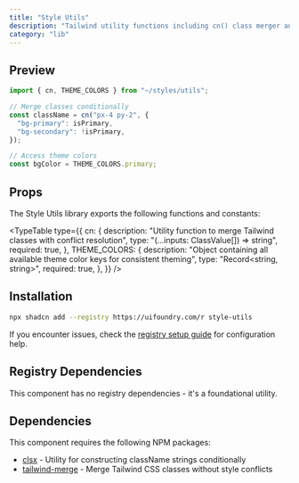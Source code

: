 ```yaml
---
title: "Style Utils"
description: "Tailwind utility functions including cn() class merger and theme color constants"
category: "lib"
---
```


## Preview

```typescript
import { cn, THEME_COLORS } from "~/styles/utils";

// Merge classes conditionally
const className = cn("px-4 py-2", {
  "bg-primary": isPrimary,
  "bg-secondary": !isPrimary,
});

// Access theme colors
const bgColor = THEME_COLORS.primary;
```

## Props

The Style Utils library exports the following functions and constants:

<TypeTable
  type={{
    cn: {
      description:
        "Utility function to merge Tailwind classes with conflict resolution",
      type: "(...inputs: ClassValue[]) => string",
      required: true,
    },
    THEME_COLORS: {
      description:
        "Object containing all available theme color keys for consistent theming",
      type: "Record<string, string>",
      required: true,
    },
  }}
/>

## Installation

```bash
npx shadcn add --registry https://uifoundry.com/r style-utils
```

If you encounter issues, check the [registry setup guide](/docs/guides/registry-setup) for configuration help.

## Registry Dependencies

This component has no registry dependencies - it's a foundational utility.

## Dependencies

This component requires the following NPM packages:

- [clsx](https://github.com/lukeed/clsx) - Utility for constructing className strings conditionally
- [tailwind-merge](https://github.com/dcastil/tailwind-merge) - Merge Tailwind CSS classes without style conflicts
